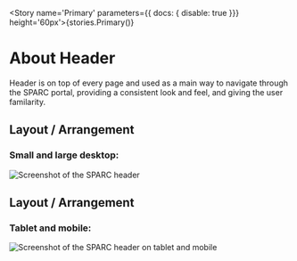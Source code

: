 

<Meta title="Large Components/Sparc Header" />

<Story name='Primary' parameters={{ docs: { disable: true }}}  height='60px'>{stories.Primary()}</Story>

# About Header

Header is on top of every page and used as a main way to navigate through the SPARC portal, providing a consistent look and feel, and giving the user familarity.

## Layout / Arrangement

### Small and large desktop:

<div>
  <img src={Header1} alt="Screenshot of the SPARC header" />
</div>

## Layout / Arrangement

### Tablet and mobile:

<div>
  <img src={Header2} alt="Screenshot of the SPARC header on tablet and mobile" />
</div>